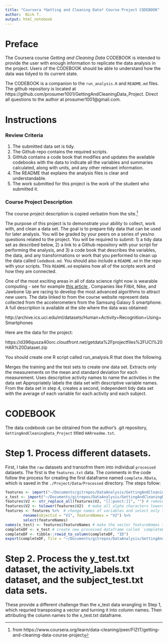 ```yaml
---
title: "Coursera *Getting and Cleaning Data* Course Project CODEBOOK"
author:  Nick T.
output: html_notebook
---
```


# Preface 

The Coursera course *Getting and Cleaning Data* CODEBOOK is intended to provide the user with enough information to replicate the data analysis in the project.  Users of the CODEBOOK should be able to understand how the data was tidyed to its current state.  

The CODEBOOK is a companion to the `run_analysis.R` and `README.md` files.  The github repository is located at https://github.com/prosumer1001/GettingAndCleaningData_Project.  Direct all questions to the author at prosumer1001@gmail.com.

# Instructions

### Review Criteria

1. The submitted data set is tidy.
2. The Github repo contains the required scripts.
3. GitHub contains a code book that modifies and updates the available codebooks with the data to indicate all the variables and summaries calculated, along with units, and any other relevant information.
4. The README that explains the analysis files is clear and understandable.
5. The work submitted for this project is the work of the student who submitted it.

### Course Project Description 

The course project description is copied verbatim from the site.[^1]

The purpose of this project is to demonstrate your ability to collect, work with, and clean a data set. The goal is to prepare tidy data that can be used for later analysis. You will be graded by your peers on a series of yes/no questions related to the project. You will be required to submit: 1) a tidy data set as described below, 2) a link to a Github repository with your script for performing the analysis, and 3) a code book that describes the variables, the data, and any transformations or work that you performed to clean up the data called `CodeBook.md`. You should also include a `README.md` in the repo with your scripts. This `README.md` explains how all of the scripts work and how they are connected.

One of the most exciting areas in all of data science right now is wearable computing - see for example <a href="http://www.insideactivitytracking.com/data-science-activity-tracking-and-the-battle-for-the-worlds-top-sports-brand/" target="_blank" rel="noopener nofollow">this article </a>. Companies like Fitbit, Nike, and Jawbone Up are racing to develop the most advanced algorithms to attract new users. The data linked to from the course website represent data collected from the accelerometers from the Samsung Galaxy S smartphone. A full description is available at the site where the data was obtained:

http://archive.ics.uci.edu/ml/datasets/Human+Activity+Recognition+Using+Smartphones

Here are the data for the project:

https://d396qusza40orc.cloudfront.net/getdata%2Fprojectfiles%2FUCI%20HAR%20Dataset.zip

You should create one R script called run_analysis.R that does the following.

Merges the training and the test sets to create one data set.
Extracts only the measurements on the mean and standard deviation for each measurement.
Uses descriptive activity names to name the activities in the data set
Appropriately labels the data set with descriptive variable names.
From the data set in step 4, creates a second, independent tidy data set with the average of each variable for each activity and each subject.

# CODEBOOK

The data codebook can be obtained from the author's .git repository, `GettingAndCleaningData_Project` titled `HARreadme.txt`.

# Step 1. Process different datasets.  

First, I take the `raw` datasets and transofrm them into individual `processed` datasets.  The first is the `features.txt` data.  The comments in the code follow the process for creating the first dataframe named `complete.RData`, which is saved in the `./Project/Data/Processed` directory.  The steps follow:



```r
features <- import("~/Documents/gitrepos/DataAnalysis/GettingAndCleaningData_Project/Project/Data/Raw/features.txt") # import features.txt data into working environment
x_test <- import("~/Documents/gitrepos/DataAnalysis/GettingAndCleaningData_Project/Project/Data/Raw/test/x_test.txt") # import features.txt data into working environment
features$V2 <- str_replace_all(features$V2, "[[:punct:]]", "") # remove all punctuation and ensure there are no spaces
features$V2 <- tolower(features$V2)  # make all alpha characters lowercase
features <- features %>%  # change names of variables and select only the strings
        rename(objectid = "V1", featureNames = "V2") %>%
        select(featureNames)
names(x_test) <- features$featureNames # make the vector featureNames the column names for x_test
completeDF <- x_test # create new processed dataframe called `completeDF` that will ultimately have all the test data included once processed
completeDF <- tibble::rowid_to_column(completeDF, "ID")
export(completeDF, file = "~/Documents/gitrepos/DataAnalysis/GettingAndCleaningData_Project/Project/Data/Processed/completeDF.RData") # save processed data to appropriate directory
```


# Step 2. Process the y_test.txt dataset, the activity_labels.txt dataset, and the subject_test.txt data sets.  

These provide a different challenge than the x_test data wrangling in Step 1, which requried transposing a vector and turning it into column names.  Then attributing the column names to the x_test.txt dataframe.  





[^1]: from https://www.coursera.org/learn/data-cleaning/peer/FIZtT/getting-and-cleaning-data-course-project

